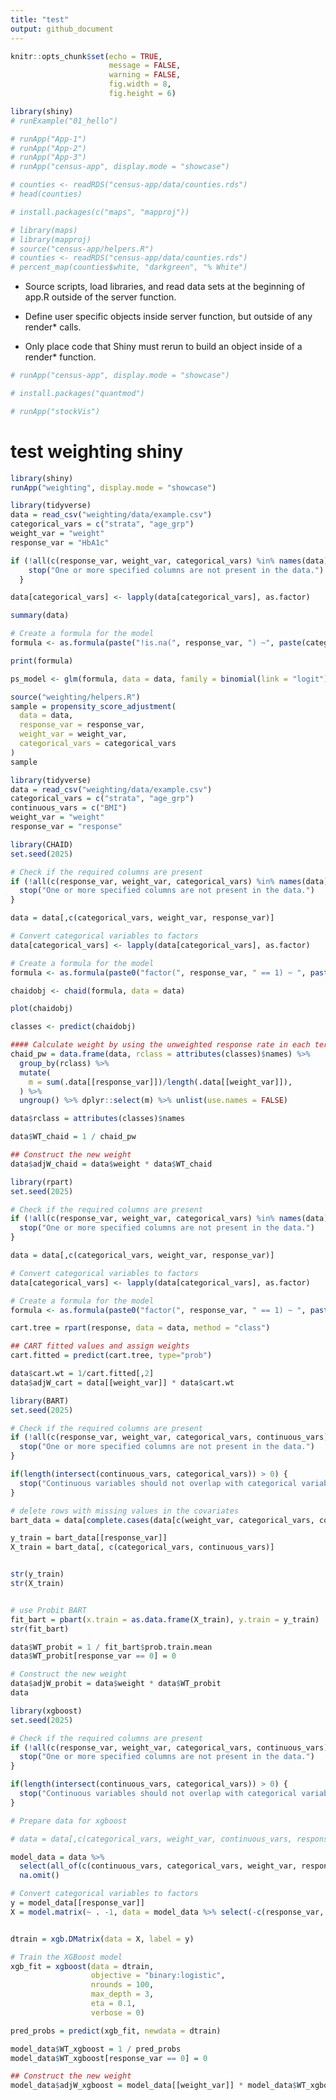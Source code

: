 ```yaml
---
title: "test"
output: github_document
---
```


```r
knitr::opts_chunk$set(echo = TRUE,
                      message = FALSE,
                      warning = FALSE,
                      fig.width = 8,
                      fig.height = 6)
```

```r
library(shiny)
# runExample("01_hello")
```

```r
# runApp("App-1")
# runApp("App-2")
# runApp("App-3")
# runApp("census-app", display.mode = "showcase")
```

```r
# counties <- readRDS("census-app/data/counties.rds")
# head(counties)
```

```r
# install.packages(c("maps", "mapproj"))
```

```r
# library(maps)
# library(mapproj)
# source("census-app/helpers.R")
# counties <- readRDS("census-app/data/counties.rds")
# percent_map(counties$white, "darkgreen", "% White")
```

- Source scripts, load libraries, and read data sets at the beginning of app.R outside of the server function.

- Define user specific objects inside server function, but outside of any render* calls. 

- Only place code that Shiny must rerun to build an object inside of a render* function.

```r
# runApp("census-app", display.mode = "showcase")
```

```r
# install.packages("quantmod")
```

```r
# runApp("stockVis")
```

# test weighting shiny

```r
library(shiny)
runApp("weighting", display.mode = "showcase")
```

```r
library(tidyverse)
data = read_csv("weighting/data/example.csv")
categorical_vars = c("strata", "age_grp")
weight_var = "weight"
response_var = "HbA1c"
```

```r
if (!all(c(response_var, weight_var, categorical_vars) %in% names(data))) {
    stop("One or more specified columns are not present in the data.")
  }

data[categorical_vars] <- lapply(data[categorical_vars], as.factor)

summary(data)

# Create a formula for the model
formula <- as.formula(paste("!is.na(", response_var, ") ~", paste(categorical_vars, collapse = " + ")))

print(formula)

ps_model <- glm(formula, data = data, family = binomial(link = "logit"))
```

```r
source("weighting/helpers.R")
sample = propensity_score_adjustment(
  data = data,
  response_var = response_var,
  weight_var = weight_var,
  categorical_vars = categorical_vars
)
sample
```

```r
library(tidyverse)
data = read_csv("weighting/data/example.csv")
categorical_vars = c("strata", "age_grp")
continuous_vars = c("BMI")  
weight_var = "weight"
response_var = "response"
```

```r
library(CHAID)
set.seed(2025)

# Check if the required columns are present
if (!all(c(response_var, weight_var, categorical_vars) %in% names(data))) {
  stop("One or more specified columns are not present in the data.")
}

data = data[,c(categorical_vars, weight_var, response_var)]

# Convert categorical variables to factors
data[categorical_vars] <- lapply(data[categorical_vars], as.factor)

# Create a formula for the model
formula <- as.formula(paste0("factor(", response_var, " == 1) ~ ", paste(categorical_vars, collapse = " + ")))

chaidobj <- chaid(formula, data = data)

plot(chaidobj)

classes <- predict(chaidobj)

#### Calculate weight by using the unweighted response rate in each terminal node of the tree
chaid_pw = data.frame(data, rclass = attributes(classes)$names) %>% 
  group_by(rclass) %>% 
  mutate(
    m = sum(.data[[response_var]])/length(.data[[weight_var]]),
  ) %>% 
  ungroup() %>% dplyr::select(m) %>% unlist(use.names = FALSE)

data$rclass = attributes(classes)$names

data$WT_chaid = 1 / chaid_pw

## Construct the new weight
data$adjW_chaid = data$weight * data$WT_chaid
```

```r
library(rpart)
set.seed(2025)

# Check if the required columns are present
if (!all(c(response_var, weight_var, categorical_vars) %in% names(data))) {
  stop("One or more specified columns are not present in the data.")
}

data = data[,c(categorical_vars, weight_var, response_var)]

# Convert categorical variables to factors
data[categorical_vars] <- lapply(data[categorical_vars], as.factor)

# Create a formula for the model
formula <- as.formula(paste0("factor(", response_var, " == 1) ~ ", paste(categorical_vars, collapse = " + ")))

cart.tree = rpart(response, data = data, method = "class")

## CART fitted values and assign weights
cart.fitted = predict(cart.tree, type="prob")

data$cart.wt = 1/cart.fitted[,2]
data$adjW_cart = data[[weight_var]] * data$cart.wt
```


```r
library(BART)
set.seed(2025)

# Check if the required columns are present
if (!all(c(response_var, weight_var, categorical_vars, continuous_vars) %in% names(data))) {
  stop("One or more specified columns are not present in the data.")
}

if(length(intersect(continuous_vars, categorical_vars)) > 0) {
  stop("Continuous variables should not overlap with categorical variables.")
}

# delete rows with missing values in the covariates
bart_data = data[complete.cases(data[c(weight_var, categorical_vars, continuous_vars, response_var)]), ]

y_train = bart_data[[response_var]]
X_train = bart_data[, c(categorical_vars, continuous_vars)]


str(y_train)
str(X_train)


# use Probit BART
fit_bart = pbart(x.train = as.data.frame(X_train), y.train = y_train)
str(fit_bart)

data$WT_probit = 1 / fit_bart$prob.train.mean
data$WT_probit[response_var == 0] = 0

# Construct the new weight
data$adjW_probit = data$weight * data$WT_probit
data
```

```r
library(xgboost)
set.seed(2025)

# Check if the required columns are present
if (!all(c(response_var, weight_var, categorical_vars, continuous_vars) %in% names(data))) {
  stop("One or more specified columns are not present in the data.")
}

if(length(intersect(continuous_vars, categorical_vars)) > 0) {
  stop("Continuous variables should not overlap with categorical variables.")
}

# Prepare data for xgboost

# data = data[,c(categorical_vars, weight_var, continuous_vars, response_var)]

model_data = data %>%
  select(all_of(c(continuous_vars, categorical_vars, weight_var, response_var))) %>%
  na.omit()  

# Convert categorical variables to factors
y = model_data[[response_var]]
X = model.matrix(~ . -1, data = model_data %>% select(-c(response_var, weight_var)))  


dtrain = xgb.DMatrix(data = X, label = y)

# Train the XGBoost model
xgb_fit = xgboost(data = dtrain,
                  objective = "binary:logistic",
                  nrounds = 100,
                  max_depth = 3,
                  eta = 0.1,
                  verbose = 0)

pred_probs = predict(xgb_fit, newdata = dtrain)

model_data$WT_xgboost = 1 / pred_probs
model_data$WT_xgboost[response_var == 0] = 0

## Construct the new weight
model_data$adjW_xgboost = model_data[[weight_var]] * model_data$WT_xgboost
```